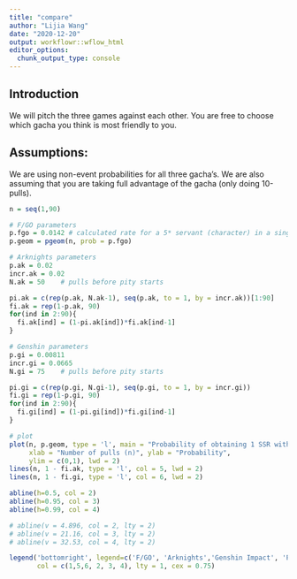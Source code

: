 ```yaml
---
title: "compare"
author: "Lijia Wang"
date: "2020-12-20"
output: workflowr::wflow_html
editor_options:
  chunk_output_type: console
---
```


## Introduction

We will pitch the three games against each other. You are free to choose which gacha you think is most friendly to you. 

## Assumptions: 

We are using non-event probabilities for all three gacha's. We are also assuming that you are taking full advantage of the gacha (only doing 10-pulls). 

```r
n = seq(1,90)

# F/GO parameters
p.fgo = 0.0142 # calculated rate for a 5* servant (character) in a single pull with bonus
p.geom = pgeom(n, prob = p.fgo)

# Arknights parameters
p.ak = 0.02
incr.ak = 0.02
N.ak = 50    # pulls before pity starts

pi.ak = c(rep(p.ak, N.ak-1), seq(p.ak, to = 1, by = incr.ak))[1:90]
fi.ak = rep(1-p.ak, 90)
for(ind in 2:90){
  fi.ak[ind] = (1-pi.ak[ind])*fi.ak[ind-1]
}

# Genshin parameters
p.gi = 0.00811
incr.gi = 0.0665
N.gi = 75    # pulls before pity starts

pi.gi = c(rep(p.gi, N.gi-1), seq(p.gi, to = 1, by = incr.gi))
fi.gi = rep(1-p.gi, 90)
for(ind in 2:90){
  fi.gi[ind] = (1-pi.gi[ind])*fi.gi[ind-1]
}

# plot
plot(n, p.geom, type = 'l', main = "Probability of obtaining 1 SSR within n pulls", 
     xlab = "Number of pulls (n)", ylab = "Probability", 
     ylim = c(0,1), lwd = 2)
lines(n, 1 - fi.ak, type = 'l', col = 5, lwd = 2)
lines(n, 1 - fi.gi, type = 'l', col = 6, lwd = 2)

abline(h=0.5, col = 2)
abline(h=0.95, col = 3)
abline(h=0.99, col = 4)

# abline(v = 4.896, col = 2, lty = 2)
# abline(v = 21.16, col = 3, lty = 2)
# abline(v = 32.53, col = 4, lty = 2)

legend('bottomright', legend=c('F/GO', 'Arknights','Genshin Impact', 'P = 50%', 'P = 95%', 'P = 99%'),
       col = c(1,5,6, 2, 3, 4), lty = 1, cex = 0.75)
```


